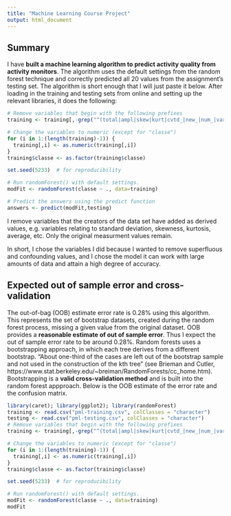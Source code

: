 ```yaml
---
title: "Machine Learning Course Project"
output: html_document
---
```


## Summary
I have **built a machine learning algorithm to predict activity quality from activity monitors**. The algorithm uses the default settings from the random forest technique and correctly predicted all 20 values from the assignment's testing set. The algorithm is short enough that I will just paste it below. After loading in the training and testing sets from online and setting up the relevant libraries, it does the following:

```r
# Remove variables that begin with the following prefixes
training <- training[,-grep("^(total|ampl|skew|kurt|cvtd_|new_|num_|var_|avg_|max_|min_|stddev_|raw_|user_|X)", names(training))]

# Change the variables to numeric (except for "classe")
for (i in 1:(length(training)-1)) {
  training[,i] <- as.numeric(training[,i])
}
training$classe <- as.factor(training$classe)

set.seed(5233)  # for reproducibility 

# Run randomForest() with default settings.
modFit <- randomForest(classe ~ ., data=training)

# Predict the answers using the predict function
answers <- predict(modFit,testing)
```

I remove variables that the creators of the data set have added as derived values, e.g. variables relating to standard deviation, skewness, kurtosis, average, etc. Only the original measurment values remain. 

In short, I chose the variables I did because I wanted to remove superfluous and confounding values, and I chose the model it can work with large amounts of data and attain a high degree of accuracy.

## Expected out of sample error and cross-validation
The out-of-bag (OOB) estimate error rate is 0.28% using this algorithm. This represents the set of bootstrap datasets, created during the random forest process, missing a given value from the original dataset. OOB provides a **reasonable estimate of out of sample error**. Thus I expect the out of sample error rate to be around 0.28%.  Random forests uses a bootstrapping approach, in which each tree derives from a different bootstrap. "About one-third of the cases are left out of the bootstrap sample and not used in the construction of the kth tree" (see Brieman and Cutler, https://www.stat.berkeley.edu/~breiman/RandomForests/cc_home.htm). Bootstrapping is a **valid cross-validation method** and is built into the random forest appproach. Below is the OOB estimate of the error rate and the confusion matrix.

```r
library(caret); library(ggplot2); library(randomForest)
training <- read.csv("pml-training.csv", colClasses = "character")
testing <- read.csv("pml-testing.csv", colClasses = "character")
# Remove variables that begin with the following prefixes
training <- training[,-grep("^(total|ampl|skew|kurt|cvtd_|new_|num_|var_|avg_|max_|min_|stddev_|raw_|user_|X)", names(training))]

# Change the variables to numeric (except for "classe")
for (i in 1:(length(training)-1)) {
  training[,i] <- as.numeric(training[,i])
}
training$classe <- as.factor(training$classe)

set.seed(5233)  # for reproducibility 

# Run randomForest() with default settings.
modFit <- randomForest(classe ~ ., data=training)
modFit
```
